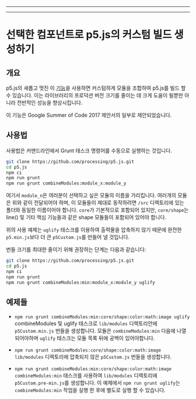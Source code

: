 
---

---
# 선택한 컴포넌트로 p5.js의 커스텀 빌드 생성하기

## 개요

p5.js의 새롭고 멋진 이 [기능](https://github.com/processing/p5.js/pull/2051)을 사용하면 커스텀하게 모듈을 조합하여 p5.js를 빌드 할 수 있습니다. 이는 라이브러리의 프로덕션 버전 크기를 줄이는 데 크게 도움이 될뿐만 아니라 전반적인 성능을 향상시킵니다.

이 기능은 Google Summer of Code 2017 제안서의 일부로 제안되었습니다.

## 사용법

사용법은 커맨드라인에서 Grunt 태스크 명령어를 수동으로 실행하는 것입니다.

```sh
git clone https://github.com/processing/p5.js.git
cd p5.js
npm ci
npm run grunt
npm run grunt combineModules:module_x:module_y
```

여기서 `module_n`은 여러분이 선택하고 싶은 모듈의 이름을 가리킵니다. 여러개의 모듈은 위와 같이 전달되어야 하며, 이 모듈들이 제대로 동작하려면 `/src` 디렉토리에 있는 폴더와 동일한 이름이어야 합니다. `core`가 기본적으로 포함되어 있지만, `core/shape`는 line() 및 기타 핵심 기능들과 같은 shape 모듈들이 포함되어 있어야 합니다.

위의 사용 예제는 `uglify` 태스크를 이용하여 출력물을 압축하지 않기 때문에 완전한 `p5.min.js`보다 더 큰 `p5Custom.js`를 만들어 낼 것입니다.

번들 크기를 최대한 줄이기 위해 권장하는 단계는 다음과 같습니다:

```sh
git clone https://github.com/processing/p5.js.git
cd p5.js
npm ci
npm run grunt
npm run grunt combineModules:min:module_x:module_y uglify
```

## 예제들

- `npm run grunt combineModules:min:core/shape:color:math:image uglify`
  combineModules 및 uglify 태스크로 `lib/modules` 디렉토리안에 `p5Custom.min.js` 번들을 생성합니다. 모듈은 `combineModules:min` 다음에 나열 되어야하며 `uglify` 태스크는 모듈 목록 뒤에 공백이 있어야합니다.

- `npm run grunt combineModules:core/shape:color:math:image`
  `lib/modules` 디렉토리에 압축되지 않은 `p5Custom.js` 번들을 생성합니다.

- `npm run grunt combineModules:min:core/shape:color:math:image` 
  `combineModules:min` 태스크를 사용하여 `lib/modules` 디렉토리에 `p5Custom.pre-min.js`를 생성합니다. 이 예제에서 `npm run grunt uglify`는 `combineModules:min` 작업을 실행 한 후에 별도로 실행 할 수 있습니다.

